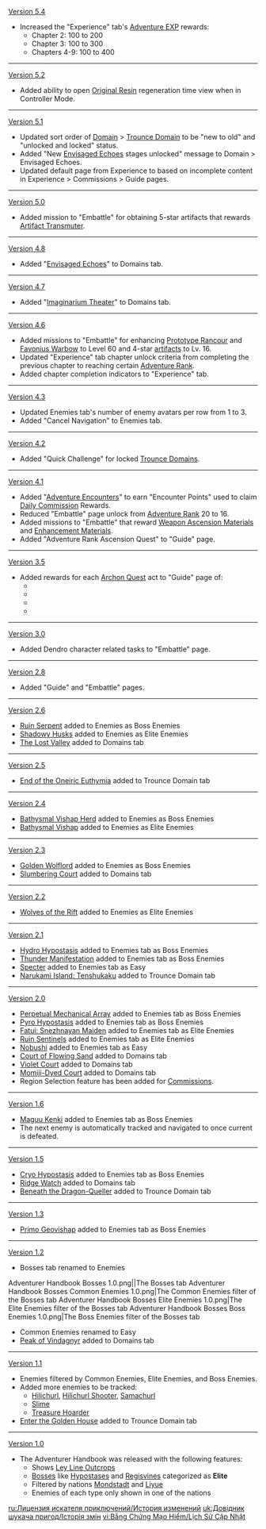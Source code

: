 {{Change History/Header}}
[[Version 5.4]]
* Increased the "Experience" tab's [[Adventure EXP]] rewards:
** Chapter 2: 100 to 200
** Chapter 3: 100 to 300
** Chapters 4-9: 100 to 400
----
[[Version 5.2]]
* Added ability to open [[Original Resin]] regeneration time view when in Controller Mode.
----
[[Version 5.1]]
* Updated sort order of [[Domain]] > [[Trounce Domain]] to be "new to old" and "unlocked and locked" status.
* Added "New [[Envisaged Echo]]es stages unlocked" message to Domain > Envisaged Echoes.
* Updated default page from Experience to based on incomplete content in Experience > Commissions > Guide pages.
----
[[Version 5.0]]
* Added mission to "Embattle" for obtaining 5-star artifacts that rewards [[Artifact Transmuter]].
----
[[Version 4.8]]
* Added "[[Envisaged Echo]]es" to Domains tab.
----
[[Version 4.7]]
* Added "[[Imaginarium Theater]]" to Domains tab.
----
[[Version 4.6]]
* Added missions to "Embattle" for enhancing [[Prototype Rancour]] and [[Favonius Warbow]] to Level 60 and 4-star [[artifact]]s to Lv. 16.
* Updated "Experience" tab chapter unlock criteria from completing the previous chapter to reaching certain [[Adventure Rank]].
* Added chapter completion indicators to "Experience" tab.
----
[[Version 4.3]]
* Updated Enemies tab's number of enemy avatars per row from 1 to 3.
* Added "Cancel Navigation" to Enemies tab.
----
[[Version 4.2]]
* Added "Quick Challenge" for locked [[Trounce Domain]]s.
----
[[Version 4.1]]
* Added "[[Adventure Encounters]]" to earn "Encounter Points" used to claim [[Daily Commission]] Rewards.
* Reduced "Embattle" page unlock from [[Adventure Rank]] 20 to 16.
* Added missions to "Embattle" that reward [[Weapon Ascension Material]]s and [[Character and Weapon Enhancement Material|Enhancement Materials]].
* Added "Adventure Rank Ascension Quest" to "Guide" page.
----
[[Version 3.5]]
* Added rewards for each [[Archon Quest]] act to "Guide" page of:
** {{Item|Intertwined Fate|x=1}}
** {{Item|Hero's Wit|x=3}}
** {{Item|Sanctifying Essence|x=3}}
** {{Item|Mystic Enhancement Ore|x=6}}
----
[[Version 3.0]]
* Added Dendro character related tasks to "Embattle" page.
----
[[Version 2.8]]
* Added "Guide" and "Embattle" pages.
----
[[Version 2.6]]
* [[Ruin Serpent]] added to Enemies as Boss Enemies
* [[Shadowy Husks]] added to Enemies as Elite Enemies
* [[The Lost Valley]] added to Domains tab
----
[[Version 2.5]]
* [[End of the Oneiric Euthymia]] added to Trounce Domain tab
----
[[Version 2.4]]
* [[Bathysmal Vishap Herd]] added to Enemies as Boss Enemies
* [[Bathysmal Vishap]] added to Enemies as Elite Enemies
----
[[Version 2.3]]
* [[Golden Wolflord]] added to Enemies as Boss Enemies
* [[Slumbering Court]] added to Domains tab
----
[[Version 2.2]]
* [[Wolves of the Rift]] added to Enemies as Elite Enemies
----
[[Version 2.1]]
* [[Hydro Hypostasis]] added to Enemies tab as Boss Enemies
* [[Thunder Manifestation]] added to Enemies tab as Boss Enemies
* [[Specter]] added to Enemies tab as Easy
* [[Narukami Island: Tenshukaku]] added to Trounce Domain tab
----
[[Version 2.0]]
* [[Perpetual Mechanical Array]] added to Enemies tab as Boss Enemies
* [[Pyro Hypostasis]] added to Enemies tab as Boss Enemies
* [[Fatui: Snezhnayan Maiden]] added to Enemies tab as Elite Enemies
* [[Ruin Sentinels]] added to Enemies tab as Elite Enemies
* [[Nobushi]] added to Enemies tab as Easy
* [[Court of Flowing Sand]] added to Domains tab
* [[Violet Court]] added to Domains tab
* [[Momiji-Dyed Court]] added to Domains tab
* Region Selection feature has been added for [[Commissions]].
----
[[Version 1.6]]
*[[Maguu Kenki]] added to Enemies tab as Boss Enemies
*The next enemy is automatically tracked and navigated to once current is defeated.
----
[[Version 1.5]]
*[[Cryo Hypostasis]] added to Enemies tab as Boss Enemies
*[[Ridge Watch]] added to Domains tab
*[[Beneath the Dragon-Queller]] added to Trounce Domain tab
----
[[Version 1.3]]
*[[Primo Geovishap]] added to Enemies tab as Boss Enemies
----
[[Version 1.2]]
*Bosses tab renamed to Enemies
<gallery>
Adventurer Handbook Bosses 1.0.png||The Bosses tab
Adventurer Handbook Bosses Common Enemies 1.0.png|The Common Enemies filter of the Bosses tab
Adventurer Handbook Bosses Elite Enemies 1.0.png|The Elite Enemies filter of the Bosses tab
Adventurer Handbook Bosses Boss Enemies 1.0.png|The Boss Enemies filter of the Bosses tab
</gallery>
*Common Enemies renamed to Easy
*[[Peak of Vindagnyr]] added to Domains tab
----
[[Version 1.1]]
*Enemies filtered by Common Enemies, Elite Enemies, and Boss Enemies.
*Added more enemies to be tracked:
**[[Hilichurl]], [[Ranged Hilichurl|Hilichurl Shooter]], [[Samachurl]]
**[[Slime]]
**[[Treasure Hoarder]]
*[[Enter the Golden House]] added to Trounce Domain tab
----
[[Version 1.0]]
*The Adventurer Handbook was released with the following features:
**Shows [[Ley Line Outcrops]]
**[[Bosses]] like [[Hypostases]] and [[Regisvines]] categorized as '''Elite'''
**Filtered by nations [[Mondstadt]] and [[Liyue]]
**Enemies of each type only shown in one of the nations
<noinclude>


[[ru:Лицензия искателя приключений/История изменений]]
[[uk:Довідник шукача пригод/Історія змін]]
[[vi:Bằng Chứng Mạo Hiểm/Lịch Sử Cập Nhật]]
</noinclude>
